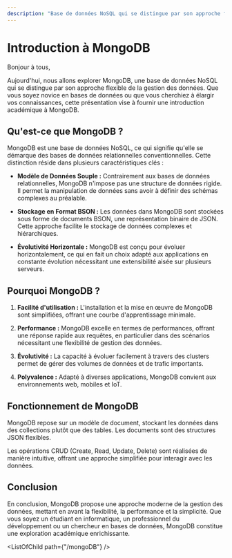 ```yaml
---
description: "Base de données NoSQL qui se distingue par son approche flexible de la gestion des données. Que vous soyez novice en bases de données ou que vous cherchiez à élargir vos connaissances, cette présentation vise à fournir une introduction académique à MongoDB."
---
```


# Introduction à MongoDB

Bonjour à tous,

Aujourd'hui, nous allons explorer MongoDB, une base de données NoSQL qui se distingue par son approche flexible de la gestion des données. Que vous soyez novice en bases de données ou que vous cherchiez à élargir vos connaissances, cette présentation vise à fournir une introduction académique à MongoDB.

## Qu'est-ce que MongoDB ?

MongoDB est une base de données NoSQL, ce qui signifie qu'elle se démarque des bases de données relationnelles conventionnelles. Cette distinction réside dans plusieurs caractéristiques clés :

- **Modèle de Données Souple :** Contrairement aux bases de données relationnelles, MongoDB n'impose pas une structure de données rigide. Il permet la manipulation de données sans avoir à définir des schémas complexes au préalable.

- **Stockage en Format BSON :** Les données dans MongoDB sont stockées sous forme de documents BSON, une représentation binaire de JSON. Cette approche facilite le stockage de données complexes et hiérarchiques.

- **Évolutivité Horizontale :** MongoDB est conçu pour évoluer horizontalement, ce qui en fait un choix adapté aux applications en constante évolution nécessitant une extensibilité aisée sur plusieurs serveurs.

## Pourquoi MongoDB ?

1. **Facilité d'utilisation :** L'installation et la mise en œuvre de MongoDB sont simplifiées, offrant une courbe d'apprentissage minimale.

2. **Performance :** MongoDB excelle en termes de performances, offrant une réponse rapide aux requêtes, en particulier dans des scénarios nécessitant une flexibilité de gestion des données.

3. **Évolutivité :** La capacité à évoluer facilement à travers des clusters permet de gérer des volumes de données et de trafic importants.

4. **Polyvalence :** Adapté à diverses applications, MongoDB convient aux environnements web, mobiles et IoT.

## Fonctionnement de MongoDB

MongoDB repose sur un modèle de document, stockant les données dans des collections plutôt que des tables. Les documents sont des structures JSON flexibles.

Les opérations CRUD (Create, Read, Update, Delete) sont réalisées de manière intuitive, offrant une approche simplifiée pour interagir avec les données.

## Conclusion

En conclusion, MongoDB propose une approche moderne de la gestion des données, mettant en avant la flexibilité, la performance et la simplicité. Que vous soyez un étudiant en informatique, un professionnel du développement ou un chercheur en bases de données, MongoDB constitue une exploration académique enrichissante.

<ListOfChild path={"/mongoDB"} />
